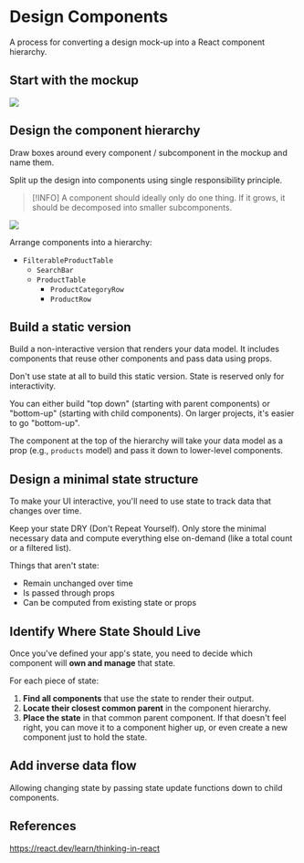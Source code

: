# Design Components

A process for converting a design mock-up into a React component hierarchy.

## Start with the mockup

![](https://react.dev/images/docs/s_thinking-in-react_ui.png)


## Design the component hierarchy

Draw boxes around every component / subcomponent in the mockup and name them.

Split up the design into components using single responsibility principle.

> [!INFO] A component should ideally only do one thing. If it grows, it should be decomposed into smaller subcomponents.

![](https://react.dev/images/docs/s_thinking-in-react_ui_outline.png)

Arrange components into a hierarchy:

- `FilterableProductTable`
  - `SearchBar`
  - `ProductTable`
    - `ProductCategoryRow`
    - `ProductRow`


## Build a static version

Build a non-interactive version that renders your data model. It includes components that reuse other components and pass data using props.

Don't use state at all to build this static version. State is reserved only for interactivity.

You can either build "top down" (starting with parent components) or "bottom-up" (starting with child components). On larger projects, it's easier to go "bottom-up".

The component at the top of the hierarchy will take your data model as a prop (e.g., `products` model) and pass it down to lower-level components.


## Design a minimal state structure

To make your UI interactive, you'll need to use state to track data that changes over time.

Keep your state DRY (Don't Repeat Yourself). Only store the minimal necessary data and compute everything else on-demand (like a total count or a filtered list).

Things that aren't state:
- Remain unchanged over time
- Is passed through props
- Can be computed from existing state or props

## Identify Where State Should Live

Once you've defined your app's state, you need to decide which component will **own and manage** that state. 

For each piece of state:
1.  **Find all components** that use the state to render their output.
2.  **Locate their closest common parent** in the component hierarchy.
3.  **Place the state** in that common parent component. If that doesn't feel right, you can move it to a component higher up, or even create a new component just to hold the state.


## Add inverse data flow

Allowing changing state by passing state update functions down to child components.


## References

https://react.dev/learn/thinking-in-react